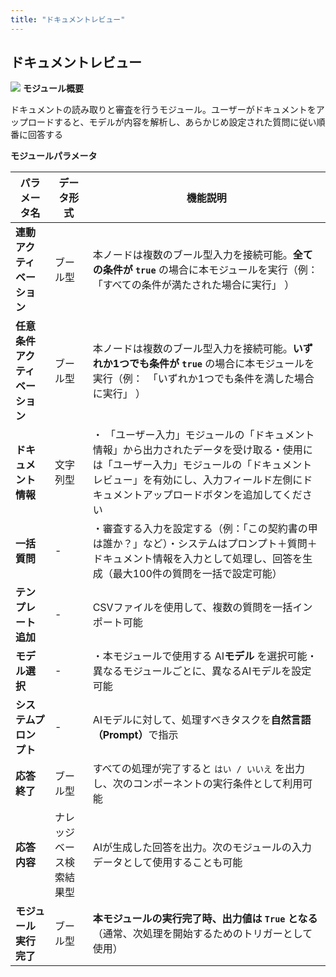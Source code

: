 ```yaml
---
title: "ドキュメントレビュー"
---
```


## ドキュメント**レビュー**

<img
  src="/images/23.png"
/>
**モジュール概要**

ドキュメントの読み取りと審査を行うモジュール。ユーザーがドキュメントをアップロードすると、モデルが内容を解析し、あらかじめ設定された質問に従い順番に回答する

**モジュールパラメータ**

| パラメータ名            | データ形式        | 機能説明                                                                                                             |
| ----------------- | ------------ | ---------------------------------------------------------------------------------------------------------------- |
| **連動アクティベーション**   | ブール型         | 本ノードは複数のブール型入力を接続可能。**全ての条件が `true`&#x20;**&#x20;の場合に本モジュールを実行（例：　「すべての条件が満たされた場合に実行」 ）                          |
| **任意条件アクティベーション** | ブール型         | 本ノードは複数のブール型入力を接続可能。**いずれか1つでも条件が `true`&#x20;**&#x306E;場合に本モジュールを実行（例：　「いずれか1つでも条件を満した場合に実行」 ）                  |
| **ドキュメント情報**      | 文字列型         | ・ 「ユーザー入力」モジュールの「ドキュメント情報」から出力されたデータを受け取る・使用には「ユーザー入力」モジュールの「ドキュメントレビュー」を有効にし、入力フィールド左側にドキュメントアップロードボタンを追加してください |
| **一括質問**          | -            | ・審査する入力を設定する（例：「この契約書の甲は誰か？」など）・システムはプロンプト＋質問＋ドキュメント情報を入力として処理し、回答を生成（最大100件の質問を一括で設定可能）                         |
| **テンプレート追加**      | -            | CSVファイルを使用して、複数の質問を一括インポート可能                                                                                     |
| **モデル選択**         | -            | ・本モジュールで使用する AI**モデル** を選択可能・異なるモジュールごとに、異なるAIモデルを設定可能                                                           |
| **システムプロンプト**     | -            | AIモデルに対して、処理すべきタスクを**自然言語（Prompt）**&#x3067;指示                                                                    |
| **応答終了**          | ブール型         | すべての処理が完了すると `はい / いいえ` を出力し、次のコンポーネントの実行条件として利用可能                                                               |
| **応答内容**          | ナレッジベース検索結果型 | AIが生成した回答を出力。次のモジュールの入力データとして使用することも可能                                                                           |
| **モジュール実行完了**     | ブール型         | **本モジュールの実行完了時、出力値は `True` となる**（通常、次処理を開始するためのトリガーとして使用）                                                        |
